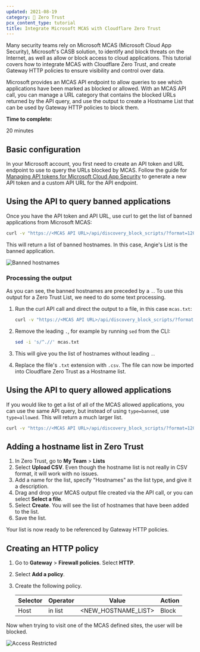 ```yaml
---
updated: 2021-08-19
category: 🔐 Zero Trust
pcx_content_type: tutorial
title: Integrate Microsoft MCAS with Cloudflare Zero Trust
---
```


Many security teams rely on Microsoft MCAS (Microsoft Cloud App Security), Microsoft's CASB solution, to identify and block threats on the Internet, as well as allow or block access to cloud applications. This tutorial covers how to integrate MCAS with Cloudflare Zero Trust, and create Gateway HTTP policies to ensure visibility and control over data.

Microsoft provides an MCAS API endpoint to allow queries to see which applications have been marked as blocked or allowed. With an MCAS API call, you can manage a URL category that contains the blocked URLs returned by the API query, and use the output to create a Hostname List that can be used by Gateway HTTP policies to block them.

**Time to complete:**

20 minutes

## Basic configuration

In your Microsoft account, you first need to create an API token and URL endpoint to use to query the URLs blocked by MCAS.
Follow the guide for [Managing API tokens for Microsoft Cloud App Security](https://docs.microsoft.com/en-us/cloud-app-security/api-authentication) to generate a new API token and a custom API URL for the API endpoint.

## Using the API to query banned applications

Once you have the API token and API URL, use curl to get the list of banned applications from Microsoft MCAS:

```sh
curl -v "https://<MCAS API URL>/api/discovery_block_scripts/?format=120&type=banned" -H "Authorization: Token <API token>"
```

This will return a list of banned hostnames. In this case, Angie's List is the banned application.

![Banned hostnames](~/assets/images/cloudflare-one/microsoft-mcas/mcas-domains.png)

### Processing the output

As you can see, the banned hostnames are preceded by a `.`. To use this output for a Zero Trust List, we need to do some text processing.

1. Run the curl API call and direct the output to a file, in this case `mcas.txt`:

   ```sh
   curl -v "https://<MCAS API URL>/api/discovery_block_scripts/?format=120&type=banned" -H "Authorization: Token <API token>" > mcas.txt
   ```

2. Remove the leading `.`, for example by running `sed` from the CLI:

   ```sh
   sed -i 's/^.//' mcas.txt
   ```

3. This will give you the list of hostnames without leading `.`.

4. Replace the file's `.txt` extension with `.csv`. The file can now be imported into Cloudflare Zero Trust as a Hostname list.

## Using the API to query allowed applications

If you would like to get a list of all of the MCAS allowed applications, you can use the same API query, but instead of using `type=banned`, use `type=allowed`. This will return a much larger list.

```sh
curl -v "https://<MCAS API URL>/api/discovery_block_scripts/?format=120&type=allowed" -H "Authorization: Token <API token>"
```

## Adding a hostname list in Zero Trust

1. In Zero Trust, go to **My Team** > **Lists**
2. Select **Upload CSV**. Even though the hostname list is not really in CSV format, it will work with no issues.
3. Add a name for the list, specify "Hostnames" as the list type, and give it a description.
4. Drag and drop your MCAS output file created via the API call, or you can select **Select a file**.
5. Select **Create**. You will see the list of hostnames that have been added to the list.
6. Save the list.

Your list is now ready to be referenced by Gateway HTTP policies.

## Creating an HTTP policy

1. Go to **Gateway** > **Firewall policies**. Select **HTTP**.
2. Select **Add a policy**.
3. Create the following policy.

   | Selector | Operator | Value                | Action |
   | -------- | -------- | -------------------- | ------ |
   | Host     | in list  | \<NEW_HOSTNAME_LIST> | Block  |

Now when trying to visit one of the MCAS defined sites, the user will be blocked.

![Access Restricted](~/assets/images/cloudflare-one/microsoft-mcas/mcas-block-page.png)
